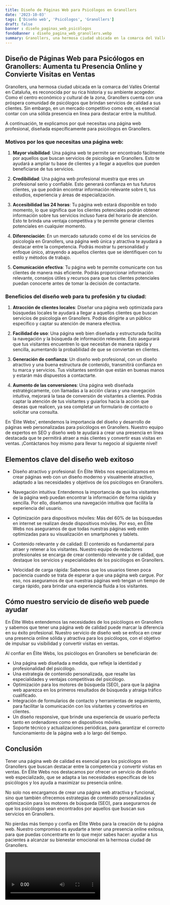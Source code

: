```yaml
---
title: Diseño de Páginas Web para Psicólogos en Granollers
date: '2023-10-03'
tags: ['Diseño web', 'Psicólogos', 'Granollers']
draft: false
banner : diseño_paginas_web_psicólogos
fondoBanner : diseño_pagina_web_granollers.webp
summary: Granollers, una hermosa ciudad ubicada en la comarca del Vallès Oriental en Cataluña, es reconocida por su rica historia y su ambiente acogedor. Como el centro económico y cultural de la zona, Granollers cuenta con una próspera comunidad de psicólogos que brindan servicios de calidad a sus clientes. Sin embargo, en un mercado competitivo como este, es esencial contar con una sólida presencia en línea para destacar entre la multitud.
---
```


## Diseño de Páginas Web para Psicólogos en Granollers: Aumenta tu Presencia Online y Convierte Visitas en Ventas

Granollers, una hermosa ciudad ubicada en la comarca del Vallès Oriental en Cataluña, es reconocida por su rica historia y su ambiente acogedor. Como el centro económico y cultural de la zona, Granollers cuenta con una próspera comunidad de psicólogos que brindan servicios de calidad a sus clientes. Sin embargo, en un mercado competitivo como este, es esencial contar con una sólida presencia en línea para destacar entre la multitud.

A continuación, te explicamos por qué necesitas una página web profesional, diseñada específicamente para psicólogos en Granollers.

### Motivos por los que necesitas una página web:

1. **Mayor visibilidad**: Una página web te permite ser encontrado fácilmente por aquellos que buscan servicios de psicología en Granollers. Esto te ayudará a ampliar tu base de clientes y a llegar a aquellos que pueden beneficiarse de tus servicios.

2. **Credibilidad**: Una página web profesional muestra que eres un profesional serio y confiable. Esto generará confianza en tus futuros clientes, ya que podrán encontrar información relevante sobre ti, tus estudios, experiencia y áreas de especialización.

3. **Accesibilidad las 24 horas**: Tu página web estará disponible en todo momento, lo que significa que los clientes potenciales podrán obtener información sobre tus servicios incluso fuera del horario de atención. Esto te brinda una ventaja competitiva y te permite generar clientes potenciales en cualquier momento.

4. **Diferenciación**: En un mercado saturado como el de los servicios de psicología en Granollers, una página web única y atractiva te ayudará a destacar entre la competencia. Podrás mostrar tu personalidad y enfoque único, atrayendo a aquellos clientes que se identifiquen con tu estilo y métodos de trabajo.

5. **Comunicación efectiva**: Tu página web te permite comunicarte con tus clientes de manera más eficiente. Podrás proporcionar información relevante, consejos útiles y recursos para que tus clientes potenciales puedan conocerte antes de tomar la decisión de contactarte.

### Beneficios del diseño web para tu profesión y tu ciudad:

1. **Atracción de clientes locales**: Diseñar una página web optimizada para búsquedas locales te ayudará a llegar a aquellos clientes que buscan servicios de psicología en Granollers. Podrás dirigirte a un público específico y captar su atención de manera efectiva.

2. **Facilidad de uso**: Una página web bien diseñada y estructurada facilita la navegación y la búsqueda de información relevante. Esto asegurará que tus visitantes encuentren lo que necesitan de manera rápida y sencilla, aumentando la probabilidad de que se conviertan en clientes.

3. **Generación de confianza**: Un diseño web profesional, con un diseño atractivo y una buena estructura de contenido, transmitirá confianza en tu marca y servicios. Tus visitantes sentirán que están en buenas manos y estarán más dispuestos a contactarte.

4. **Aumento de las conversiones**: Una página web diseñada estratégicamente, con llamadas a la acción claras y una navegación intuitiva, mejorará la tasa de conversión de visitantes a clientes. Podrás captar la atención de tus visitantes y guiarlos hacia la acción que deseas que realicen, ya sea completar un formulario de contacto o solicitar una consulta.

En 'Élite Webs', entendemos la importancia del diseño y desarrollo de páginas web personalizadas para psicólogos en Granollers. Nuestro equipo de expertos en SEO y diseño web te ayudará a crear una presencia en línea destacada que te permitirá atraer a más clientes y convertir esas visitas en ventas. ¡Contáctanos hoy mismo para llevar tu negocio al siguiente nivel!

<GifSeo />

<Cta />

## Elementos clave del diseño web exitoso

- Diseño atractivo y profesional: En Élite Webs nos especializamos en crear páginas web con un diseño moderno y visualmente atractivo, adaptado a las necesidades y objetivos de los psicólogos en Granollers.

- Navegación intuitiva: Entendemos la importancia de que los visitantes de la página web puedan encontrar la información de forma rápida y sencilla. Por ello, diseñamos una navegación intuitiva que facilita la experiencia del usuario.

- Optimización para dispositivos móviles: Más del 60% de las búsquedas en internet se realizan desde dispositivos móviles. Por eso, en Élite Webs nos aseguramos de que todas nuestras páginas web estén optimizadas para su visualización en smartphones y tablets.

- Contenido relevante y de calidad: El contenido es fundamental para atraer y retener a los visitantes. Nuestro equipo de redactores profesionales se encarga de crear contenido relevante y de calidad, que destaque los servicios y especialidades de los psicólogos en Granollers.

- Velocidad de carga rápida: Sabemos que los usuarios tienen poca paciencia cuando se trata de esperar a que una página web cargue. Por eso, nos aseguramos de que nuestras páginas web tengan un tiempo de carga rápido, para brindar una experiencia fluida a los visitantes.

## Cómo nuestro servicio de diseño web puede ayudar

En Élite Webs entendemos las necesidades de los psicólogos en Granollers y sabemos que tener una página web de calidad puede marcar la diferencia en su éxito profesional. Nuestro servicio de diseño web se enfoca en crear una presencia online sólida y atractiva para los psicólogos, con el objetivo de impulsar su visibilidad y convertir visitas en ventas.

Al confiar en Élite Webs, los psicólogos en Granollers se beneficiarán de:

- Una página web diseñada a medida, que refleje la identidad y profesionalidad del psicólogo.
- Una estrategia de contenido personalizada, que resalte las especialidades y ventajas competitivas del psicólogo.
- Optimización para los motores de búsqueda (SEO), para que la página web aparezca en los primeros resultados de búsqueda y atraiga tráfico cualificado.
- Integración de formularios de contacto y herramientas de seguimiento, para facilitar la comunicación con los visitantes y convertirlos en clientes.
- Un diseño responsive, que brinde una experiencia de usuario perfecta tanto en ordenadores como en dispositivos móviles.
- Soporte técnico y actualizaciones periódicas, para garantizar el correcto funcionamiento de la página web a lo largo del tiempo.

## Conclusión

Tener una página web de calidad es esencial para los psicólogos en Granollers que buscan destacar entre la competencia y convertir visitas en ventas. En Élite Webs nos destacamos por ofrecer un servicio de diseño web especializado, que se adapta a las necesidades específicas de los psicólogos y los ayuda a maximizar su presencia online.

No solo nos encargamos de crear una página web atractiva y funcional, sino que también ofrecemos estrategias de contenido personalizadas y optimización para los motores de búsqueda (SEO), para asegurarnos de que los psicólogos sean encontrados por aquellos que buscan sus servicios en Granollers.

No pierdas más tiempo y confía en Élite Webs para la creación de tu página web. Nuestro compromiso es ayudarte a tener una presencia online exitosa, para que puedas concentrarte en lo que mejor sabes hacer: ayudar a tus pacientes a alcanzar su bienestar emocional en la hermosa ciudad de Granollers.

<Video />

<CtaBot job='Psicólogos' city='Granollers'/>

<Gmaps query='Granollers+españa+maps' />